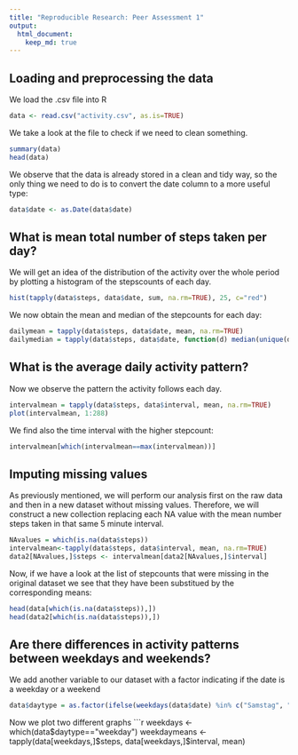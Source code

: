 ```yaml
---
title: "Reproducible Research: Peer Assessment 1"
output: 
  html_document:
    keep_md: true
---
```



## Loading and preprocessing the data

We load the .csv file into R

```r
data <- read.csv("activity.csv", as.is=TRUE)
```
We take a look at the file to check if we need to clean something.
```r
summary(data)
head(data)
```
We observe that the data is already stored in a clean and tidy way, so the only thing we need to do is to convert the date column to a more useful type:
```r
data$date <- as.Date(data$date)
```

## What is mean total number of steps taken per day?

We will get an idea of the distribution of the activity over the whole period by plotting a histogram of the stepscounts of each day.
```r
hist(tapply(data$steps, data$date, sum, na.rm=TRUE), 25, c="red")
```
We now obtain the mean and median of the stepcounts for each day:
```r
dailymean = tapply(data$steps, data$date, mean, na.rm=TRUE)
dailymedian = tapply(data$steps, data$date, function(d) median(unique(d)))
```

## What is the average daily activity pattern?

Now we observe the pattern the activity follows each day. 
```r
intervalmean = tapply(data$steps, data$interval, mean, na.rm=TRUE)
plot(intervalmean, 1:288)
```
We find also the time interval with the higher stepcount:
```r
intervalmean[which(intervalmean==max(intervalmean))]
```

## Imputing missing values

As previously mentioned, we will perform our analysis first on the raw data and then in a new dataset without missing values. Therefore, we will construct a new collection replacing each NA value with the mean number steps taken in that same 5 minute interval.
```r
NAvalues = which(is.na(data$steps))
intervalmean<-tapply(data$steps, data$interval, mean, na.rm=TRUE)
data2[NAvalues,]$steps <- intervalmean[data2[NAvalues,]$interval]
```
Now, if we have a look at the list of stepcounts that were missing in the original dataset we see that they have been substitued by the corresponding means:
```r
head(data[which(is.na(data$steps)),])
head(data2[which(is.na(data$steps)),])
```

## Are there differences in activity patterns between weekdays and weekends?
We add another variable to our dataset with a factor indicating if the date is a weekday or a weekend
```r
data$daytype = as.factor(ifelse(weekdays(data$date) %in% c("Samstag", "Sonntag"), "weekend", "weekday"))
```
Now we plot two different graphs
```r
weekdays <- which(data$daytype=="weekday")
weekdaymeans <- tapply(data[weekdays,]$steps, data[weekdays,]$interval, mean)
